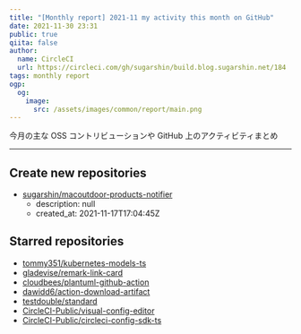 ```yaml
---
title: "[Monthly report] 2021-11 my activity this month on GitHub"
date: 2021-11-30 23:31
public: true
qiita: false
author:
  name: CircleCI
  url: https://circleci.com/gh/sugarshin/build.blog.sugarshin.net/184
tags: monthly report
ogp:
  og:
    image:
      src: /assets/images/common/report/main.png
---
```


今月の主な OSS コントリビューションや GitHub 上のアクティビティまとめ

***

## Create new repositories

- [sugarshin/macoutdoor-products-notifier](https://github.com/sugarshin/macoutdoor-products-notifier)
  - description: null
  - created_at: 2021-11-17T17:04:45Z

## Starred repositories

- [tommy351/kubernetes-models-ts](https://github.com/tommy351/kubernetes-models-ts)
- [gladevise/remark-link-card](https://github.com/gladevise/remark-link-card)
- [cloudbees/plantuml-github-action](https://github.com/cloudbees/plantuml-github-action)
- [dawidd6/action-download-artifact](https://github.com/dawidd6/action-download-artifact)
- [testdouble/standard](https://github.com/testdouble/standard)
- [CircleCI-Public/visual-config-editor](https://github.com/CircleCI-Public/visual-config-editor)
- [CircleCI-Public/circleci-config-sdk-ts](https://github.com/CircleCI-Public/circleci-config-sdk-ts)
